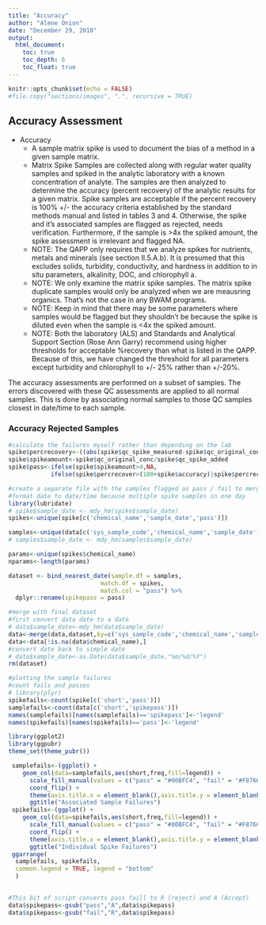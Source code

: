 ```yaml
---
title: "Accuracy"
author: "Alene Onion"
date: "December 29, 2018"
output:
  html_document:
    toc: true
    toc_depth: 6
    toc_float: true
---
```


```r
knitr::opts_chunk$set(echo = FALSE)
#file.copy("sections/images", ".", recursive = TRUE)
```

## Accuracy Assessment

* Accuracy
    + A sample matrix spike is used to document the bias of a method in a given sample matrix.   
    + Matrix Spike Samples are collected along with regular water quality samples and spiked in the analytic laboratory with a known concentration of analyte. The samples are then analyzed to determine the accuracy (percent recovery) of the analytic results for a given matrix. Spike samples are acceptable if the percent recovery is 100% +/- the accuracy criteria established by the standard methods manual and listed in tables 3 and 4.  Otherwise, the spike and it's associated samples are flagged as rejected, needs verification. Furthermore, if the sample is >4x the spiked amount, the spike assessment is irrelevant and flagged NA.
    + NOTE: The QAPP only requires that we analyze spikes for nutrients, metals and minerals (see section II.5.A.b). It is presumed that this excludes solids, turbidity, conductivity, and hardness in addition to in situ parameters, alkalinity, DOC, and chlorophyll a.  
    + NOTE: We only examine the matrix spike samples. The matrix spike duplicate samples would only be analyzed when we are meausring organics. That's not the case in any BWAM programs.
    + NOTE: Keep in mind that there may be some parameters where samples would be flagged but they shouldn't be because the spike is diluted even when the sample is <4x the spiked amount.
    + NOTE: Both the laboratory (ALS) and Standards and Analytical Support Section (Rose Ann Garry) recommend using higher thresholds for acceptable %recovery than what is listed in the QAPP. Because of this, we have changed the threshold for all parameters except turbidity and chlorophyll to +/- 25% rather than +/-20%.

The accuracy assessments are performed on a subset of samples. The errors discovered with these QC assessments are applied to all normal samples. This is done by associating normal samples to those QC samples closest in date/time to each sample. 

    
### Accuracy Rejected Samples  
```r
#calculate the failures myself rather than depending on the lab
spike$percrecovery<-((abs(spike$qc_spike_measured-spike$qc_original_conc))/spike$qc_spike_added)*100
spike$spikeamount<-spike$qc_original_conc/spike$qc_spike_added
spike$pass<-ifelse(spike$spikeamount>4,NA,
            ifelse(spike$percrecover>(100+spike$accuracy)|spike$percrecovery<(100-spike$accuracy),"fail","pass"))

#create a separate file with the samples flagged as pass / fail to merge with parent file later (safety precaution)
#format date to date/time because multiple spike samples in one day
library(lubridate)
# spike$sample_date <- mdy_hm(spike$sample_date)
spikes<-unique(spike[c('chemical_name','sample_date','pass')])

samples<-unique(data[c('sys_sample_code','chemical_name','sample_date')])
# samples$sample_date <- mdy_hm(samples$sample_date)

params<-unique(spikes$chemical_name)
nparams<-length(params)

dataset <- bind_nearest_date(sample.df = samples,
                          match.df = spikes,
                          match.col = "pass") %>% 
  dplyr::rename(spikepass = pass)

#merge with final dataset
#first convert data date to a date
# data$sample_date<-mdy_hm(data$sample_date)
data<-merge(data,dataset,by=c('sys_sample_code','chemical_name','sample_date'),all=TRUE)
data<-data[!is.na(data$chemical_name),]
#convert date back to simple date
# data$sample_date<-as.Date(data$sample_date,"%m/%d/%Y")
rm(dataset)
```

```r
#plotting the sample failures
#count fails and passes
# library(plyr)
spikefails<-count(spike[c('short','pass')])
samplefails<-count(data[c('short','spikepass')])
names(samplefails)[names(samplefails)=='spikepass']<-'legend'
names(spikefails)[names(spikefails)=='pass']<-'legend'

library(ggplot2)
library(ggpubr)
theme_set(theme_pubr())

 samplefails<-(ggplot() +
    geom_col(data=samplefails,aes(short,freq,fill=legend)) +
      scale_fill_manual(values = c("pass" = "#00BFC4", "fail" = "#F8766D"), na.value = "gray") +
      coord_flip() +
      theme(axis.title.x = element_blank(),axis.title.y = element_blank())) +
      ggtitle("Associated Sample Failures")
 spikefails<-(ggplot() +
    geom_col(data=spikefails,aes(short,freq,fill=legend)) +
      scale_fill_manual(values = c("pass" = "#00BFC4", "fail" = "#F8766D"), na.value = "gray") +
      coord_flip() +
      theme(axis.title.x = element_blank(),axis.title.y = element_blank())) +
      ggtitle("Individual Spike Failures")
 ggarrange(
  samplefails, spikefails,
  common.legend = TRUE, legend = "bottom"
  )
 
```

```r
#This bit of script converts pass faill to R (reject) and A (Accept)
data$spikepass<-gsub("pass","A",data$spikepass)
data$spikepass<-gsub("fail","R",data$spikepass)

```
